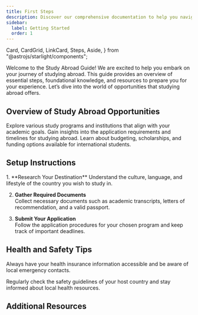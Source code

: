 ```yaml
---
title: First Steps
description: Discover our comprehensive documentation to help you navigate the essential aspects of studying abroad.
sidebar:
  label: Getting Started
  order: 1
---
```


  Card,
  CardGrid,
  LinkCard,
  Steps,
  Aside,
} from "@astrojs/starlight/components";

Welcome to the Study Abroad Guide! We are excited to help you embark on your journey of studying abroad. This guide provides an overview of essential steps, foundational knowledge, and resources to prepare you for your experience. Let’s dive into the world of opportunities that studying abroad offers.

## Overview of Study Abroad Opportunities

<CardGrid>
  <Card title="Choosing the Right Program" icon="seti:config">
    Explore various study programs and institutions that align with your academic goals.
    <LinkCard title="Learn More" href="/guides/getting-started" />
  </Card>
  <Card title="Understanding Application Processes" icon="seti:pipeline">
    Gain insights into the application requirements and timelines for studying abroad.
    <LinkCard title="Learn More" href="/guides/getting-started" />
  </Card>
  <Card title="Financial Planning" icon="seti:crystal">
    Learn about budgeting, scholarships, and funding options available for international students.
    <LinkCard title="Learn More" href="/guides/getting-started" />
  </Card>
</CardGrid>

## Setup Instructions

<Steps>
1. **Research Your Destination**  
   Understand the culture, language, and lifestyle of the country you wish to study in.

2. **Gather Required Documents**  
   Collect necessary documents such as academic transcripts, letters of recommendation, and a valid passport.

3. **Submit Your Application**  
   Follow the application procedures for your chosen program and keep track of important deadlines.

</Steps>

## Health and Safety Tips

<Aside type="tip">
  Always have your health insurance information accessible and be aware of local emergency contacts.
</Aside>

Regularly check the safety guidelines of your host country and stay informed about local health resources.

## Additional Resources

<LinkCard
  title="Detailed Guides"
  description="Access in-depth guides and manuals for studying abroad."
  href="/guides/getting-started"
/>

<LinkCard
  title="Video Tutorials"
  description="Visual resources to help you navigate the study abroad process."
  href="/guides/getting-started"
/>

<LinkCard
  title="Financial Aid Information"
  description="Understand your options for scholarships and financial aid."
  href="/guides/getting-started"
/>

